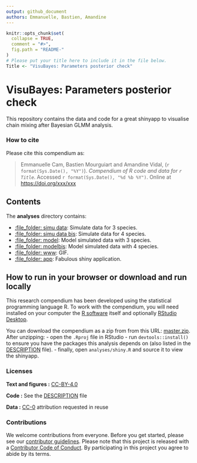 ```yaml
---
output: github_document
authors: Emmanuelle, Bastien, Amandine
---
```


<!-- README.md is generated from README.Rmd. Please edit that file -->

```r
knitr::opts_chunk$set(
  collapse = TRUE,
  comment = "#>",
  fig.path = "README-"
)
# Please put your title here to include it in the file below.
Title <- "VisuBayes: Parameters posterior check"
```

# VisuBayes: Parameters posterior check

This repository contains the data and code for a great shinyapp to visualise chain mixing after Bayesian GLMM analysis.

### How to cite

Please cite this compendium as:

> Emmanuelle Cam, Bastien Mourguiart and Amandine Vidal, (`r format(Sys.Date(), "%Y")`). _Compendium of R code and data for `r Title`_. Accessed `r format(Sys.Date(), "%d %b %Y")`. Online at <https://doi.org/xxx/xxx>

## Contents

The **analyses** directory contains:

  - [:file\_folder: simu data](/analyses/01-simu_data.R): Simulate data for 3 species.
  - [:file\_folder: simu data bis](/analyses/01-simu_databis.R): Simulate data for 4 species.
  - [:file\_folder: model](/analyses/02-model.R): Model simulated data with 3 species.
  - [:file\_folder: modelbis](/analyses/02-modelbis.R): Model simulated data with 4 species.
  - [:file\_folder: www](/www): GIF.
  - [:file\_folder: app](/analyses/app.R): Fabulous shiny application.

## How to run in your browser or download and run locally

This research compendium has been developed using the statistical programming
language R. To work with the compendium, you will need
installed on your computer the [R software](https://cloud.r-project.org/)
itself and optionally [RStudio Desktop](https://rstudio.com/products/rstudio/download/).

You can download the compendium as a zip from from this URL:
[master.zip](/archive/master.zip). After unzipping:
- open the `.Rproj` file in RStudio
- run `devtools::install()` to ensure you have the packages this analysis depends on (also listed in the
[DESCRIPTION](/DESCRIPTION) file).
- finally, open `analyses/shiny.R` and source it to view the shinyapp.

### Licenses

**Text and figures :**  [CC-BY-4.0](http://creativecommons.org/licenses/by/4.0/)

**Code :** See the [DESCRIPTION](DESCRIPTION) file

**Data :** [CC-0](http://creativecommons.org/publicdomain/zero/1.0/) attribution requested in reuse

### Contributions

We welcome contributions from everyone. Before you get started, please see our [contributor guidelines](CONTRIBUTING.md). Please note that this project is released with a [Contributor Code of Conduct](CONDUCT.md). By participating in this project you agree to abide by its terms.

